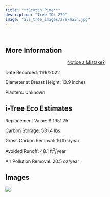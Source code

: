 ```yaml
---
title: "**Scotch Pine**"
description: "Tree ID: 279"
image: "all_tree_images/279/main.jpg"
---
```


<br>

## **More Information**
::: column-margin
<center><a class="button" href="https://forms.gle/W6f5nwYxrM33hF4f7">Notice a Mistake?</a></center>
:::


Date Recorded:  11/9/2022

Diameter at Breast Height:  13.9  inches

Planters:  Unknown

## **i-Tree Eco Estimates**


 Replacement Value: $ 1951.75

 Carbon Storage:  531.4  lbs

 Gross Carbon Removal:  16  lbs/year

 Avoided Runoff:  48.1  ft<sup>3</sup>/year

 Air Pollution Removal:  20.5  oz/year

## **Images**


 ![](all_tree_images/279/main.jpg)
